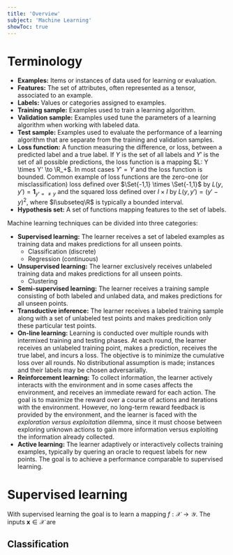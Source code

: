 ```yaml
---
title: 'Overview'
subject: 'Machine Learning'
showToc: true
---
```


# Terminology

- **Examples:** Items or instances of data used for learning or evaluation.
- **Features:** The set of attributes, often represented as a tensor, associated to an example.
- **Labels:** Values or categories assigned to examples.
- **Training sample:** Examples used to train a learning algorithm.
- **Validation sample:** Examples used tune the parameters of a learning algorithm when working with labeled data.
- **Test sample:** Examples used to evaluate the performance of a learning algorithm that are separate from the training and validation samples.
- **Loss function:** A function measuring the difference, or loss, between a predicted label and a true label. If $Y$ is the set of all labels and $Y'$ is the set of all possible predictions, the loss function is a mapping $L: Y \times Y' \to \R_+$. In most cases $Y' = Y$ and the loss function is bounded. Common example of loss functions are the zero-one (or misclassification) loss defined over $\Set{-1,1} \times \Set{-1,1}$ by $L(y, y') = \mathbf{1}_{y' = \neq y}$ and the squared loss defined over $I\times I$ by $L(y, y') = (y' - y)^2$, where $I\subseteq\R$ is typically a bounded interval.
- **Hypothesis set:** A set of functions mapping features to the set of labels.

Machine learning techniques can be divided into three categories:
- **Supervised learning:** The learner receives a set of labeled examples as training data and makes predictions for all unseen points.
    - Classification (discrete)
    - Regression (continuous)
- **Unsupervised learning:** The learner exclusively receives unlabeled training data and makes predictions for all unseen points. 
    - Clustering
- **Semi-supervised learning:** The learner receives a training sample consisting of both labeled and unlabed data, and makes predictions for all unseen points.
- **Transductive inference:** The learner receives a labeled training sample along with a set of unlabeled test points and makes predicition only these particular test points.
- **On-line learning:** Learning is conducted over multiple rounds with intermixed training and testing phases. At each round, the learner receives an unlabeled training point, makes a prediction, receives the true label, and incurs a loss. The objective is to minimize the cumulative loss over all rounds. No distributional assumption is made; instances and their labels may be chosen adversarially.
- **Reinforcement learning:** To collect information, the learner actively interacts with the environment and in some cases affects the environment, and receives an immediate reward for each action. The goal is to maximize the reward over a course of actions and iterations with the environment. However, no long-term reward feedback is provided by the environment, and the learner is faced with the *exploration versus exploitation* dilemma, since it must choose between exploring unknown actions to gain more information versus exploiting the information already collected.
- **Active learning:** The learner adaptively or interactively collects training examples, typically by quering an oracle to request labels for new points. The goal is to achieve a performance comparable to supervised learning.

# Supervised learning

With supervised learning the goal is to learn a mapping $f:\mathcal{X}\to\mathcal{Y}$. The inputs $\mathbf{x}\in\mathcal{X}$ are

## Classification